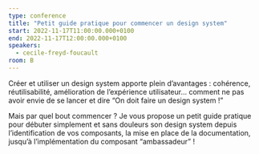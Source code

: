 ```yaml
---
type: conference
title: "Petit guide pratique pour commencer un design system"
start: 2022-11-17T11:00:00.000+0100
end: 2022-11-17T12:00:00.000+0100
speakers:
  - cecile-freyd-foucault
room: B
---
```


Créer et utiliser un design system apporte plein d’avantages&nbsp;: cohérence,
réutilisabilité, amélioration de l’expérience utilisateur… comment ne pas avoir
envie de se lancer et dire “On doit faire un design system !” 

Mais par quel bout commencer&nbsp;? Je vous propose un petit guide pratique pour
débuter simplement et sans douleurs son design system depuis l’identification de
vos composants, la mise en place de la documentation, jusqu’à l’implémentation
du composant “ambassadeur”&nbsp;!
